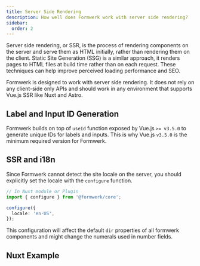 ```yaml
---
title: Server Side Rendering
description: How well does Formwerk work with server side rendering?
sidebar:
  order: 2
---
```


Server side rendering, or SSR, is the process of rendering components on the server and serve them as HTML initially, rather than rendering them on the client. Static Site Generation (SSG) is a similar approach, it renders pages to HTML files at build time rather than on each request. These techniques can help improve perceived loading performance and SEO.

Formwerk is designed to work with server side rendering. It does not rely on any client-side only APIs and should work in any environment that supports Vue.js SSR like Nuxt and Astro.

## Label and Input ID Generation

Formwerk builds on top of `useId` function exposed by Vue.js `>= v3.5.0` to generate unique IDs for labels and inputs. This is why Vue.js `v3.5.0` is the minimum required version for Formwerk.

## SSR and i18n

Since Formwerk cannot detect the site locale on the server, you should explicitly set the locale with the `configure` function.

```ts
// In Nuxt module or Plugin
import { configure } from '@formwerk/core';

configure({
  locale: 'en-US',
});
```

This configuration will affect the default `dir` properties of all formwerk components and might change the numerals used in number fields.

## Nuxt Example
